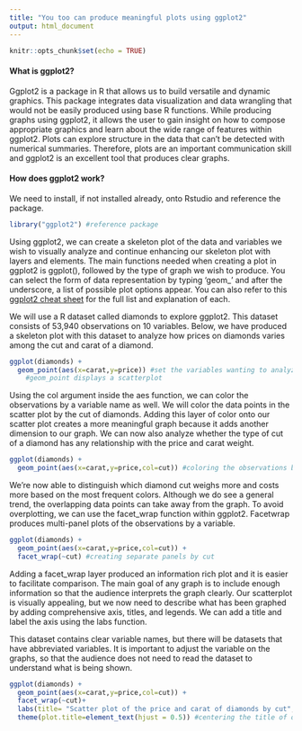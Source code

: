 ```yaml
---
title: "You too can produce meaningful plots using ggplot2"
output: html_document
---
```


```r
knitr::opts_chunk$set(echo = TRUE)
```


#### **What is ggplot2?**

Ggplot2 is a package in R that allows us to build versatile and dynamic graphics. This package integrates data visualization and data wrangling that would not be easily produced using base R functions. While producing graphs using ggplot2, it allows the user to gain insight on how to compose appropriate graphics and learn about the wide range of features within ggplot2. Plots can explore structure in the data that can't be detected with numerical summaries. Therefore, plots are an important communication skill and ggplot2 is an excellent tool that produces clear graphs. 

#### **How does ggplot2 work?**

 We need to install, if not installed already, onto Rstudio and reference the package. 

```r
library("ggplot2") #reference package
```


Using ggplot2, we can create a skeleton plot of the data and variables we wish to visually analyze and continue enhancing our skeleton plot with layers and elements. The main functions needed when creating a plot in ggplot2 is ggplot(), followed by the type of graph we wish to produce. You can select the form of data representation by typing 'geom_' and after the underscore, a list of possible plot options appear. You can also refer to this [ggplot2 cheat sheet](https://rstudio.com/wp-content/uploads/2015/03/ggplot2-cheatsheet.pdf) for the full list and explanation of each.

We will use a R dataset called diamonds to explore ggplot2. This dataset consists of 53,940 observations on 10 variables. Below, we have produced a skeleton plot with this dataset to analyze how prices on diamonds varies among the cut and carat of a diamond.

```r
ggplot(diamonds) +
  geom_point(aes(x=carat,y=price)) #set the variables wanting to analyze as x and y variables 
    #geom_point displays a scatterplot 

```


Using the col argument inside the aes function, we can color the observations by a variable name as well. We will color the data points in the scatter plot by the cut of diamonds. Adding this layer of color onto our scatter plot creates a more meaningful graph because it adds another dimension to our graph. We can now also analyze whether the type of cut of a diamond has any relationship with the price and carat weight.


```r
ggplot(diamonds) +
  geom_point(aes(x=carat,y=price,col=cut)) #coloring the observations by cut

```


We're now able to distinguish which diamond cut weighs more and costs more based on the most frequent colors. Although we do see a general trend, the overlapping data points can take away from the graph. To avoid overplotting, we can use the facet_wrap function within ggplot2. Facetwrap produces multi-panel plots of the observations by a variable. 


```r
ggplot(diamonds) +
  geom_point(aes(x=carat,y=price,col=cut)) +
  facet_wrap(~cut) #creating separate panels by cut

```


Adding a facet_wrap layer produced an information rich plot and it is easier to facilitate comparison. The main goal of any graph is to include enough information so that the audience interprets the graph clearly. Our scatterplot is visually appealing, but we now need to describe what has been graphed by adding comprehensive axis, titles, and legends. We can add a title and label the axis using the labs function.

This dataset contains clear variable names, but there will be datasets that have abbreviated variables. It is important to adjust the variable on the graphs, so that the audience does not need to read the dataset to understand what is being shown. 



```r

ggplot(diamonds) +
  geom_point(aes(x=carat,y=price,col=cut)) +
  facet_wrap(~cut)+
  labs(title= "Scatter plot of the price and carat of diamonds by cut", x="Carat", y="Price (in US Dollars)") + 
  theme(plot.title=element_text(hjust = 0.5)) #centering the title of our plot and creating title in labs function

```

















